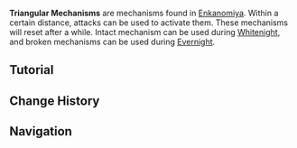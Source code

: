 {{Terminology Infobox
|image  = <gallery>
Triangular Mechanisms Whitenight.png|Whitenight
Triangular Mechanisms Evernight.png|Evernight
Triangular Mechanisms Damaged.png|Damaged
</gallery>
|type   = Exploration
|region = Inazuma
|area   = Enkanomiya
}}
'''Triangular Mechanisms''' are mechanisms found in [[Enkanomiya]]. Within a certain distance, attacks can be used to activate them. These mechanisms will reset after a while. Intact mechanism can be used during [[Whitenight]], and broken mechanisms can be used during [[Evernight]].

==Tutorial==
{{Transclude|Tutorials/Triangular Mechanisms...}}

==Change History==
{{Change History|2.4}}

==Navigation==
{{Exploration Navbox|Inazuma}}
